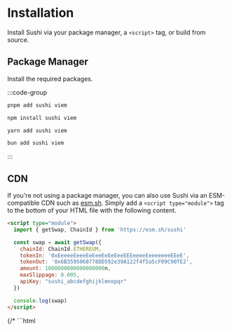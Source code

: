 # Installation

Install Sushi via your package manager, a `<script>` tag, or build from source.

## Package Manager

Install the required packages.

:::code-group
```bash [pnpm]
pnpm add sushi viem
```

```bash [npm]
npm install sushi viem
```

```bash [yarn]
yarn add sushi viem
```

```bash [bun]
bun add sushi viem
```
:::

## CDN

If you're not using a package manager, you can also use Sushi via an ESM-compatible CDN such as [esm.sh](https://esm.sh). Simply add a `<script type="module">` tag to the bottom of your HTML file with the following content.

```html
<script type="module">
  import { getSwap, ChainId } from 'https://esm.sh/sushi'

  const swap = await getSwap({
    chainId: ChainId.ETHEREUM,
    tokenIn: '0xEeeeeEeeeEeEeeEeEeEeeEEEeeeeEeeeeeeeEEeE',
    tokenOut: '0x6B3595068778DD592e39A122f4f5a5cF09C90fE2',
    amount: 1000000000000000000n,
    maxSlippage: 0.005,
    apiKey: "sushi_abcdefghijklmnopqr"
  })

  console.log(swap)
</script>
```

{/* ```html
<script type="module">

  const amount = Amount.fromRaw(USDC[ChainId.ETHEREUM], 100)

  console.log(amount.toString())
</script>
``` */}